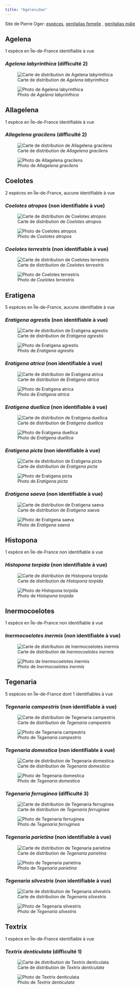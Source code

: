 ```yaml
---
title: "Agelenidae"
---
```


Site de Pierre Oger: [espèces](https://arachno.piwigo.com/index?/category/37-agelenidae), [genitalias femelle](https://arachno.piwigo.com/index?/tags/1440-_agelenidae_f) , [genitalias mâle](https://arachno.piwigo.com/index?/tags/1439-_agelenidae_m)



## Agelena

1 espèce en Île-de-France identifiable à vue



### *Agelena labyrinthica* (difficulté 2)

![Carte de distribution de *Agelena labyrinthica*](https://asfra.fr/Site/User_pages/Atlas/LR_ASFRA_Agelenidae_Agelena%20labyrinthica_2022-03-10.jpeg)

![Photo de *Agelena labyrinthica*](chemin/vers/photo.jpg)



## Allagelena

1 espèce en Île-de-France identifiable à vue



### *Allagelena gracilens* (difficulté 2)

![Carte de distribution de *Allagelena gracilens*](https://asfra.fr/Site/User_pages/Atlas/LR_ASFRA_Agelenidae_Allagelena%20gracilens_2022-03-10.jpeg)

![Photo de *Allagelena gracilens*](chemin/vers/photo.jpg)



## Coelotes

2 espèces en Île-de-France, aucune identifiable à vue



### *Coelotes atropos* (non identifiable à vue)

![Carte de distribution de *Coelotes atropos*](https://asfra.fr/Site/User_pages/Atlas/LR_ASFRA_Agelenidae_Coelotes%20atropos_2022-03-10.jpeg)

![Photo de *Coelotes atropos*](chemin/vers/photo.jpg)



### *Coelotes terrestris* (non identifiable à vue)

![Carte de distribution de *Coelotes terrestris*](https://asfra.fr/Site/User_pages/Atlas/LR_ASFRA_Agelenidae_Coelotes%20terrestris_2022-03-10.jpeg)

![Photo de *Coelotes terrestris*](chemin/vers/photo.jpg)



## Eratigena

5 espèces en Île-de-France, aucune identifiable à vue



### *Eratigena agrestis* (non identifiable à vue)

![Carte de distribution de *Eratigena agrestis*](https://asfra.fr/Site/User_pages/Atlas/LR_ASFRA_Agelenidae_Eratigena%20agrestis_2022-03-10.jpeg)

![Photo de *Eratigena agrestis*](chemin/vers/photo.jpg)



### *Eratigena atrica* (non identifiable à vue)

![Carte de distribution de *Eratigena atrica*](https://asfra.fr/Site/User_pages/Atlas/LR_ASFRA_Agelenidae_Eratigena%20atrica_2022-03-10.jpeg)

![Photo de *Eratigena atrica*](chemin/vers/photo.jpg)



### *Eratigena duellica* (non identifiable à vue)

![Carte de distribution de *Eratigena duellica*](https://asfra.fr/Site/User_pages/Atlas/LR_ASFRA_Agelenidae_Eratigena%20duellica_2022-03-10.jpeg)

![Photo de *Eratigena duellica*](chemin/vers/photo.jpg)



### *Eratigena picta* (non identifiable à vue)

![Carte de distribution de *Eratigena picta*](https://asfra.fr/Site/User_pages/Atlas/LR_ASFRA_Agelenidae_Eratigena%20picta_2022-03-10.jpeg)

![Photo de *Eratigena picta*](chemin/vers/photo.jpg)



### *Eratigena saeva* (non identifiable à vue)

![Carte de distribution de *Eratigena saeva*](https://asfra.fr/Site/User_pages/Atlas/LR_ASFRA_Agelenidae_Eratigena%20saeva_2022-03-10.jpeg)

![Photo de *Eratigena saeva*](chemin/vers/photo.jpg)



## Histopona

1 espèce en Île-de-France non identifiable à vue



### *Histopona torpida* (non identifiable à vue)

![Carte de distribution de *Histopona torpida*](https://asfra.fr/Site/User_pages/Atlas/LR_ASFRA_Agelenidae_Histopona%20torpida_2022-03-10.jpeg)

![Photo de *Histopona torpida*](chemin/vers/photo.jpg)



## Inermocoelotes

1 espèce en Île-de-France non identifiable à vue



### *Inermocoelotes inermis* (non identifiable à vue)

![Carte de distribution de *Inermocoelotes inermis*](https://asfra.fr/Site/User_pages/Atlas/LR_ASFRA_Agelenidae_Inermocoelotes%20inermis_2022-03-10.jpeg)

![Photo de *Inermocoelotes inermis*](chemin/vers/photo.jpg)



## Tegenaria

5 espèces en Île-de-France dont 1 identifiables à vue



### *Tegenaria campestris* (non identifiable à vue)

![Carte de distribution de *Tegenaria campestris*](https://asfra.fr/Site/User_pages/Atlas/LR_ASFRA_Agelenidae_Tegenaria%20campestris_2022-03-10.jpeg)

![Photo de *Tegenaria campestris*](chemin/vers/photo.jpg)



### *Tegenaria domestica* (non identifiable à vue)

![Carte de distribution de *Tegenaria domestica*](https://asfra.fr/Site/User_pages/Atlas/LR_ASFRA_Agelenidae_Tegenaria%20domestica_2022-03-10.jpeg)

![Photo de *Tegenaria domestica*](chemin/vers/photo.jpg)



### *Tegenaria ferruginea* (difficulté 3)

![Carte de distribution de *Tegenaria ferruginea*](https://asfra.fr/Site/User_pages/Atlas/LR_ASFRA_Agelenidae_Tegenaria%20ferruginea_2022-03-10.jpeg)

![Photo de *Tegenaria ferruginea*](chemin/vers/photo.jpg)



### *Tegenaria parietina* (non identifiable à vue)

![Carte de distribution de *Tegenaria parietina*](https://asfra.fr/Site/User_pages/Atlas/LR_ASFRA_Agelenidae_Tegenaria%20parietina_2022-03-10.jpeg)

![Photo de *Tegenaria parietina*](chemin/vers/photo.jpg)



### *Tegenaria silvestris* (non identifiable à vue)

![Carte de distribution de *Tegenaria silvestris*](https://asfra.fr/Site/User_pages/Atlas/LR_ASFRA_Agelenidae_Tegenaria%20silvestris_2022-03-10.jpeg)

![Photo de *Tegenaria silvestris*](chemin/vers/photo.jpg)



## Textrix

1 espèce en Île-de-France identifiable à vue



### *Textrix denticulata* (difficulté 1)

![Carte de distribution de *Textrix denticulata*](https://asfra.fr/Site/User_pages/Atlas/LR_ASFRA_Agelenidae_Textrix%20denticulata_2022-03-10.jpeg)

![Photo de *Textrix denticulata*](chemin/vers/photo.jpg)



